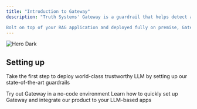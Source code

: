 ```yaml
---
title: "Introduction to Gateway"
description: "Truth Systems' Gateway is a guardrail that helps detect and correct LLM hallucination in real-time. 

Bolt on top of your RAG application and deployed fully on premise, Gateway enables scaling to thousands of customers confidently without touching any of your data"
---
```


<img alt="Hero Dark" classname="hidden dark:block" src="/images/data.png" />

## Setting up

Take the first step to deploy world-class trustworthy LLM by setting up our state-of-the-art guardrails

<CardGroup cols={2}>
  <Card title="Quickstart" icon="rocket" href="https://mintlify.com/docs/quickstart">
    Try out Gateway in a no-code environment
  </Card>

  <Card title="Integrate to RAG apps" icon="plug" href="https://mintlify.com/docs/development">
    Learn how to quickly set up Gateway and integrate our product to your LLM-based apps
  </Card>
</CardGroup>

##
